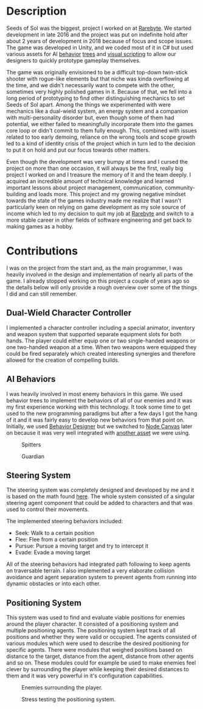 
<div className="w-75 mx-auto mb-5">
  <AspectContainer>
    <YouTubeVideo
      title={`Seeds of Sol Trailer`}
      id="PEAzHFRZoNg"
      className="w-100 h-100"
    />
  </AspectContainer>
</div>

# Description

Seeds of Sol was the biggest, project I worked on at [Rarebyte][raby]. We started development in late 2016 and the project was put on indefinite hold after about 2 years of development in 2018 because of focus and scope issues. The game was developed in Unity, and we coded most of it in C# but used various assets for AI [behavior][bede] [trees][noca] and [visual scripting][flca] to allow our designers to quickly prototype gameplay themselves.

The game was originally envisioned to be a difficult top-down twin-stick shooter with rogue-like elements but that niche was kinda overflowing at the time, and we didn't necessarily want to compete with the other, sometimes very highly polished games in it. Because of that, we fell into a long period of prototyping to find other distinguishing mechanics to set Seeds of Sol apart. Among the things we experimented with were mechanics like a dual-wield system, an energy system and a companion with multi-personality disorder but, even though some of them had potential, we either failed to meaningfully incorporate them into the games core loop or didn't commit to them fully enough. This, combined with issues related to too early demoing, reliance on the wrong tools and scope growth led to a kind of identity crisis of the project which in turn led to the decision to put it on hold and put our focus towards other matters.

Even though the development was very bumpy at times and I cursed the project on more than one occasion, it will always be the first, really big project I worked on and I treasure the memory of it and the team deeply. I acquired an incredible amount of technical knowledge and learned important lessons about project management, communication, community-building and loads more. This project and my growing negative mindset towards the state of the games industry made me realize that I wasn't particularly keen on relying on game development as my sole source of income which led to my decision to quit my job at [Rarebyte][raby] and switch to a more stable career in other fields of software engineering and get back to making games as a hobby.

# Contributions

I was on the project from the start and, as the main programmer, I was heavily involved in the design and implementation of nearly all parts of the game. I already stopped working on this project a couple of years ago so the details below will only provide a rough overview over some of the things I did and can still remember.

## Dual-Wield Character Controller

I implemented a character controller including a special animator, inventory and weapon system that supported separate equipment slots for both hands. The player could either equip one or two single-handed weapons or one two-handed weapon at a time. When two weapons were equipped they could be fired separately which created interesting synergies and therefore allowed for the creation of compelling builds.

## AI Behaviors

I was heavily involved in most enemy behaviors in this game. We used behavior trees to implement the behaviors of all of our enemies and it was my first experience working with this technology. It took some time to get used to the new programming paradigms but after a few days I got the hang of it and it was fairly easy to develop new behaviors from that point on. Initially, we used [Behavior Designer][bede] but we switched to [Node Canvas][noca] later on because it was very well integrated with [another asset][flca] we were using.

<Figure className="w-50 p-2">
  <Figure.Image alt="Spitters" src={spitters} className="w-100" />
  <Figure.Caption className="text-center">Spitters</Figure.Caption>
</Figure>

<Figure className="w-50 p-2">
  <Figure.Image alt="Guardian" src={guardian} className="w-100" />
  <Figure.Caption className="text-center">Guardian</Figure.Caption>
</Figure>

## Steering System

The steering system was completely designed and developed by me and it is based on the math found [here][stbe]. The whole system consisted of a singular steering agent component that could be added to characters and that was used to control their movements.

The implemented steering behaviors included:

- Seek: Walk to a certain position
- Flee: Flee from a certain position
- Pursue: Pursue a moving target and try to intercept it
- Evade: Evade a moving target

All of the steering behaviors had integrated path following to keep agents on traversable terrain. I also implemented a very elaborate collision avoidance and agent separation system to prevent agents from running into dynamic obstacles or into each other.

## Positioning System

This system was used to find and evaluate viable positions for enemies around the player character. It consisted of a positioning system and multiple positioning agents. The positioning system kept track of all positions and whether they were valid or occupied. The agents consisted of various modules which were used to describe the desired positioning for specific agents. There were modules that weighed positions based on distance to the target, distance from the agent, distance from other agents and so on. These modules could for example be used to make enemies feel clever by surrounding the player while keeping their desired distances to them and it was very powerful in it's configuration capabilities.

<Figure className="w-50 p-2">
  <Figure.Image
    alt="Enemies surrounding the player"
    src={positioning1}
    className="w-100"
  />
  <Figure.Caption className="text-center">
    Enemies surrounding the player.
  </Figure.Caption>
</Figure>

<Figure className="w-50 p-2 float-right">
  <Figure.Image
    alt="Stress testing the positioning system"
    src={positioning2}
    className="w-100"
  />
  <Figure.Caption className="text-center">
    Stress testing the positioning system.
  </Figure.Caption>
</Figure>

[raby]: http://rarebyte.com
[bede]: https://assetstore.unity.com/packages/tools/visual-scripting/behavior-designer-behavior-trees-for-everyone-15277
[flca]: https://assetstore.unity.com/packages/tools/visual-scripting/flowcanvas-33903
[noca]: https://assetstore.unity.com/packages/tools/visual-scripting/nodecanvas-14914
[stbe]: https://gamedevelopment.tutsplus.com/series/understanding-steering-behaviors--gamedev-12732
